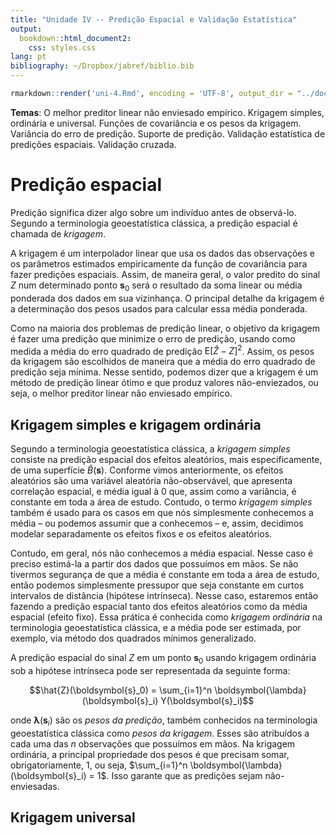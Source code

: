 ```yaml
---
title: "Unidade IV -- Predição Espacial e Validação Estatística"
output: 
  bookdown::html_document2:
    css: styles.css
lang: pt
bibliography: ~/Dropbox/jabref/biblio.bib
---
```


```r
rmarkdown::render('uni-4.Rmd', encoding = 'UTF-8', output_dir = "../docs")
```

<div id="summary">
**Temas**: O melhor preditor linear não enviesado empírico. Krigagem simples, ordinária e universal. Funções 
de covariância e os pesos da krigagem. Variância do erro de predição. Suporte de predição. Validação 
estatística de predições espaciais. Validação cruzada. 
</div>

# Predição espacial

Predição significa dizer algo sobre um indivíduo antes de observá-lo. Segundo a terminologia geoestatística
clássica, a predição espacial é chamada de *krigagem*.

A krigagem é um interpolador linear que usa os dados das observações e os parâmetros estimados empiricamente 
da função de covariância para fazer predições espaciais. Assim, de maneira geral, o valor predito do sinal $Z$ 
num determinado ponto $\boldsymbol{s}_0$ será o resultado da soma linear ou média ponderada dos dados em sua 
vizinhança. O principal detalhe da krigagem é a determinação dos pesos usados para calcular essa média 
ponderada.

Como na maioria dos problemas de predição linear, o objetivo da krigagem é fazer uma predição que minimize o 
erro de predição, usando como medida a média do erro quadrado de predição $\text{E}[\hat{Z} - Z]^2$. Assim, os
pesos da krigagem são escolhidos de maneira que a média do erro quadrado de predição seja mínima. Nesse 
sentido, podemos dizer que a krigagem é um método de predição linear ótimo e que produz valores não-enviezados,
ou seja, o melhor preditor linear não enviesado empírico.

## Krigagem simples e krigagem ordinária

Segundo a terminologia geoestatística clássica, a *krigagem simples* consiste na predição espacial dos efeitos 
aleatórios, mais especificamente, de uma superfície $\hat{B}(\boldsymbol{s})$. Conforme vimos anteriormente,
os efeitos aleatórios são uma variável aleatória não-observável, que apresenta correlação espacial, e média 
igual à 0 que, assim como a variância, é constante em toda a área de estudo. Contudo, o termo 
*krigagem simples* também é usado para os casos em que nós simplesmente conhecemos a média -- ou podemos 
assumir que a conhecemos -- e, assim, decidimos modelar separadamente os efeitos fixos e os efeitos aleatórios.

Contudo, em geral, nós não conhecemos a média espacial. Nesse caso é preciso estimá-la a partir dos dados que
possuímos em mãos. Se não tivermos segurança de que a média é constante em toda a área de estudo, então podemos
simplesmente pressupor que seja constante em curtos intervalos de distância (hipótese intrínseca). Nesse caso, 
estaremos então fazendo a predição espacial tanto dos efeitos aleatórios como da média espacial (efeito fixo).
Essa prática é conhecida como *krigagem ordinária* na terminologia geoestatística clássica, e a média pode ser
estimada, por exemplo, via método dos quadrados mínimos generalizado.

A predição espacial do sinal $Z$ em um ponto $\boldsymbol{s}_0$ usando krigagem ordinária sob a hipótese 
intrínseca pode ser representada da seguinte forma:

$$\hat{Z}(\boldsymbol{s}_0) = \sum_{i=1}^n \boldsymbol{\lambda}(\boldsymbol{s}_i) Y(\boldsymbol{s}_i)$$

onde $\boldsymbol{\lambda}(\boldsymbol{s}_i)$ são os *pesos da predição*, também conhecidos na terminologia
geoestatística clássica como *pesos da krigagem*. Esses são atribuídos a cada uma das $n$ observações que 
possuímos em mãos. Na krigagem ordinária, a principal propriedade dos pesos é que precisam somar, 
obrigatoriamente, 1, ou seja, $\sum_{i=1}^n \boldsymbol{\lambda}(\boldsymbol{s}_i) = 1$. Isso garante que as
predições sejam não-enviesadas.

## Krigagem universal

